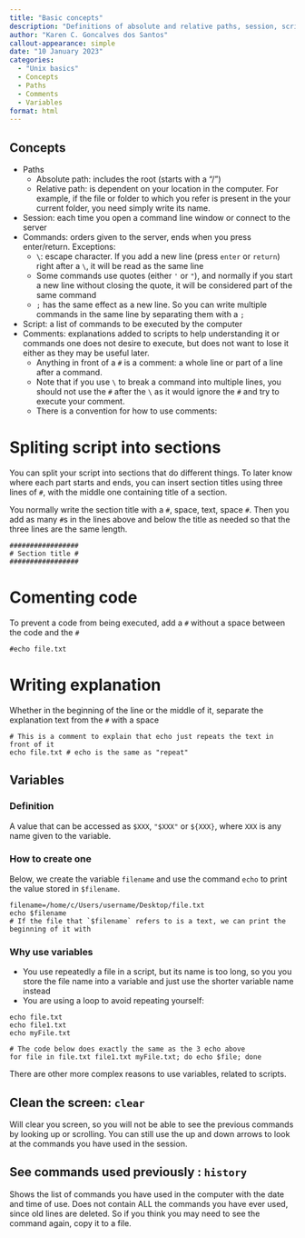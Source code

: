 ```yaml
---
title: "Basic concepts"
description: "Definitions of absolute and relative paths, session, scritps, quotes, and commands"
author: "Karen C. Goncalves dos Santos"
callout-appearance: simple
date: "10 January 2023"
categories:
  - "Unix basics"
  - Concepts
  - Paths
  - Comments
  - Variables
format: html
---
```


## Concepts

- Paths
  - Absolute path: includes the root (starts with a "/")
  - Relative path: is dependent on your location in the computer. For example, if the file or folder to which you refer is present in the your current folder, you need simply write its name.
- Session: each time you open a command line window or connect to the server
- Commands: orders given to the server, ends when you press enter/return. Exceptions:
  - `\`: escape character. If you add a new line (press `enter` or `return`) right after a `\`, it will be read as the same line
  - Some commands use quotes (either `'` or `"`), and normally if you start a new line without closing the quote, it will be considered part of the same command
  - `;` has the same effect as a new line. So you can write multiple commands in the same line by separating them with a `;`
- Script: a list of commands to be executed by the computer
- Comments: explanations added to scripts to help understanding it or commands one does not desire to execute, but does not want to lose it either as they may be useful later. 
  - Anything in front of a `#` is a comment: a whole line or part of a line after a command.
  - Note that if you use `\` to break a command into multiple lines, you should not use the `#` after the `\` as it would ignore the `#` and try to execute your comment.
  - There is a convention for how to use comments:
  
:::{.panel-tabset}
# Spliting script into sections

You can split your script into sections that do different things. To later know where each part starts and ends, you can insert section titles using three lines of `#`, with the middle one containing title of a section. 

You normally write the section title with a `#`, space, text, space `#`. Then you add as many `#`s in the lines above and below the title as needed so that the three lines are the same length.

```
#################
# Section title #
#################
```

# Comenting code

To prevent a code from being executed, add a `#` without a space between the code and the `#`

`#echo file.txt`

# Writing explanation

Whether in the beginning of the line or the middle of it, separate the explanation text from the `#` with a space

```
# This is a comment to explain that echo just repeats the text in front of it
echo file.txt # echo is the same as "repeat"
```
:::
 

## Variables

### Definition 

A value that can be accessed as `$XXX`, `"$XXX"` or `${XXX}`, where `XXX` is any name given to the variable. 

### How to create one

Below, we create the variable `filename` and use the command `echo` to print the value stored in `$filename`. 

```
filename=/home/c/Users/username/Desktop/file.txt
echo $filename
# If the file that `$filename` refers to is a text, we can print the beginning of it with 
```

### Why use variables

- You use repeatedly a file in a script, but its name is too long, so you you store the file name into a variable and just use the shorter variable name instead
- You are using a loop to avoid repeating yourself:

```
echo file.txt
echo file1.txt
echo myFile.txt

# The code below does exactly the same as the 3 echo above
for file in file.txt file1.txt myFile.txt; do echo $file; done
```

There are other more complex reasons to use variables, related to scripts.

## Clean the screen: `clear`

Will clear you screen, so you will not be able to see the previous commands by looking up or scrolling. You can still use the up and down arrows to look at the commands you have used in the session.

## See commands used previously : `history`

Shows the list of commands you have used in the computer with the date and time of use. Does not contain ALL the commands you have ever used, since old lines are deleted. So if you think you may need to see the command again, copy it to a file.
